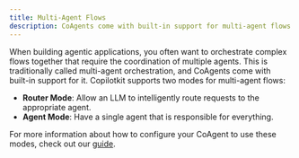 ```yaml
---
title: Multi-Agent Flows
description: CoAgents come with built-in support for multi-agent flows.
---
```


When building agentic applications, you often want to orchestrate complex flows together that require the coordination of multiple
agents. This is traditionally called multi-agent orchestration, and CoAgents come with built-in support for it. Copilotkit supports
two modes for multi-agent flows:

- **Router Mode**: Allow an LLM to intelligently route requests to the appropriate agent.
- **Agent Mode**: Have a single agent that is responsible for everything.

For more information about how to configure your CoAgent to use these modes, check out our [guide](/coagents/advanced/router-mode-agent-lock).